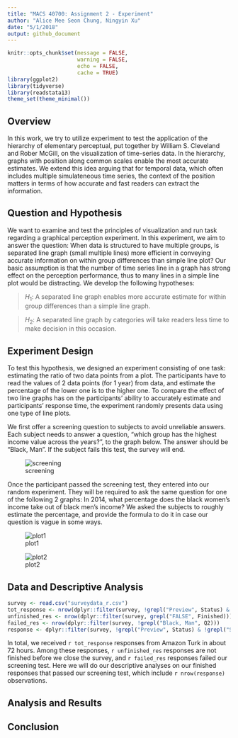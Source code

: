 ```yaml
---
title: "MACS 40700: Assignment 2 - Experiment"
author: "Alice Mee Seon Chung, Ningyin Xu"
date: "5/1/2018"
output: github_document
---
```


```r
knitr::opts_chunk$set(message = FALSE,
                      warning = FALSE,
                      echo = FALSE,
                      cache = TRUE)
library(ggplot2)
library(tidyverse)
library(readstata13)
theme_set(theme_minimal())
```

## Overview
In this work, we try to utilize experiment to test the application of the hierarchy of elementary perceptual, put together by William S. Cleveland and Rober McGill, on the visualization of time-series data. In the hierarchy, graphs with position along common scales enable the most accurate estimates. We extend this idea arguing that for temporal data, which often includes multiple simulateneous time series, the context of the position matters in terms of how accurate and fast readers can extract the information.

## Question and Hypothesis
We want to examine and test the principles of visualization and run task regarding a graphical perception experiment. In this experiment, we aim to answer the question: When data is structured to have multiple groups, is separated line graph (small multiple lines) more efficient in conveying accurate information on within group differences than simple line plot? Our basic assumption is that the number of time series line in a graph has strong effect on the perception performance, thus to many lines in a simple line plot would be distracting. We develop the following hypotheses:

> $H_1$: A separated line graph enables more accurate estimate for within group differences than a simple line graph.

> $H_2$: A separated line graph by categories will take readers less time to make decision in this occasion. 

## Experiment Design
To test this hypothesis, we designed an experiment consisting of one task: estimating the ratio of two data points from a plot. The participants have to read the values of 2 data points (for 1 year) from data, and estimate the percentage of the lower one is to the higher one. To compare the effect of two line graphs has on the participants' ability to accurately estimate and participants' response time, the experiment randomly presents data using one type of line plots.

We first offer a screening question to subjects to avoid unreliable answers. Each subject needs to answer a question, "which group has the highest income value across the years?", to the graph below. The answer should be "Black, Man". If the subject fails this test, the survey will end.

![screening](image/4linegraph.png)

Once the participant passed the screening test, they entered into our random experiment. They will be required to ask the same question for one of the following 2 graphs: In 2014, what percentage does the black women's income take out of black men's income? We asked the subjects to roughly estimate the percentage, and provide the formula to do it in case our question is vague in some ways. 

![plot1](image/4linegraph.png)

![plot2](image/separatedline.png)

## Data and Descriptive Analysis
```r
survey <- read.csv("surveydata_r.csv")
tot_response <- nrow(dplyr::filter(survey, !grepl("Preview", Status) & !grepl("Spam", Status)))
unfinished_res <- nrow(dplyr::filter(survey, grepl("FALSE", Finished)))
failed_res <- nrow(dplyr::filter(survey, !grepl("Black, Man", Q2)))
response <- dplyr::filter(survey, !grepl("Preview", Status) & !grepl("Spam", Status) & grepl("TRUE", Finished) & grepl("Black, Man", Q2) & !grepl("Not Black, Man", Q2))
```

In total, we received `r tot_response` responses from Amazon Turk in about 72 hours. Among these responses, `r unfinished_res` responses are not finished before we close the survey, and `r failed_res` responses failed our screening test. Here we will do our descriptive analyses on our finished responses that passed our screening test, which include `r nrow(response)` observations.


## Analysis and Results


## Conclusion


